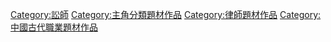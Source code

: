 [[Category:訟師|Category:訟師]]
[[Category:主角分類題材作品|Category:主角分類題材作品]]
[[Category:律師題材作品|Category:律師題材作品]]
[[Category:中國古代職業題材作品|Category:中國古代職業題材作品]]